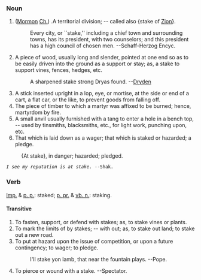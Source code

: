 === Noun ===

#([[w:Mormon|Mormon]] [[Ch.]]) .A territorial division; -- called also {stake of [[w:Zion|Zion]]}.
#: Every city, or ``stake,'' including a chief town and surrounding towns, has its president, with two counselors; and this president has a high council of chosen men.    --Schaff-Herzog  Encyc.
# A piece of wood, usually long and slender, pointed at one end so as to be easily driven into the ground as a support or stay; as, a stake to support vines, fences, hedges,  etc.
#: A sharpened stake strong Dryas found. --[[w:Dryden.|Dryden]]
# A stick inserted upright in a lop, eye, or mortise, at the side or end of a cart, a flat car, or the like, to prevent goods from falling off.
# The piece of timber to which a martyr was affixed to be burned; hence, martyrdom by fire.
# A small anvil usually furnished with a tang to enter a hole in a bench top, -- used by tinsmiths, blacksmiths,  etc., for light work, punching upon, etc.
# That which is laid down as a wager; that which is staked or hazarded; a pledge.
:{At stake}, in danger; hazarded; pledged.
 ''I see my reputation is at stake.'' --Shak.

===Verb===

[[Imp.]] & [[p. p.]]: staked; [[p. pr.]] & [[vb. n.]]: staking.

====Transitive====
# To fasten, support, or defend with stakes; as, to stake vines or plants.
# To mark the limits of by stakes; -- with out; as, to stake out land; to stake out a new road.
# To put at hazard upon the issue of competition, or upon a future contingency; to wager; to pledge.
#: I'll stake yon lamb, that near the fountain plays.  --Pope.
# To pierce or wound with a stake. --Spectator.